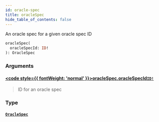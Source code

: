 ```yaml
---
id: oracle-spec
title: oracleSpec
hide_table_of_contents: false
---
```








An oracle spec for a given oracle spec ID

```graphql
oracleSpec(
  oracleSpecId: ID!
): OracleSpec
```


### Arguments

#### [<code style={{ fontWeight: 'normal' }}>oracleSpec.<b>oracleSpecId</b></code>](#)<Bullet />[`ID!`](/mainnet/api/graphql/scalars/id) <Badge class="secondary" text="non-null"/> <Badge class="secondary" text="scalar"/>
> ID for an oracle spec
> 

### Type

#### [`OracleSpec`](/mainnet/api/graphql/objects/oracle-spec) <Badge class="secondary" text="object"/>
> 
> 





